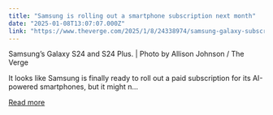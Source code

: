 ```yaml
---
title: "Samsung is rolling out a smartphone subscription next month"
date: "2025-01-08T13:07:07.000Z"
link: "https://www.theverge.com/2025/1/8/24338974/samsung-galaxy-subscription-smartphones-ballie"
---
```


Samsung’s Galaxy S24 and S24 Plus. | Photo by Allison Johnson / The Verge
    

  
It looks like Samsung is finally ready to roll out a paid subscription for its AI-powered smartphones, but it might n...

[Read more](https://www.theverge.com/2025/1/8/24338974/samsung-galaxy-subscription-smartphones-ballie)
